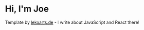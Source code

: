 # Hi, I'm Joe

Template by [lekoarts.de](https://www.lekoarts.de?utm_source=cara&utm_medium=Starter) - I write about JavaScript and React there!
